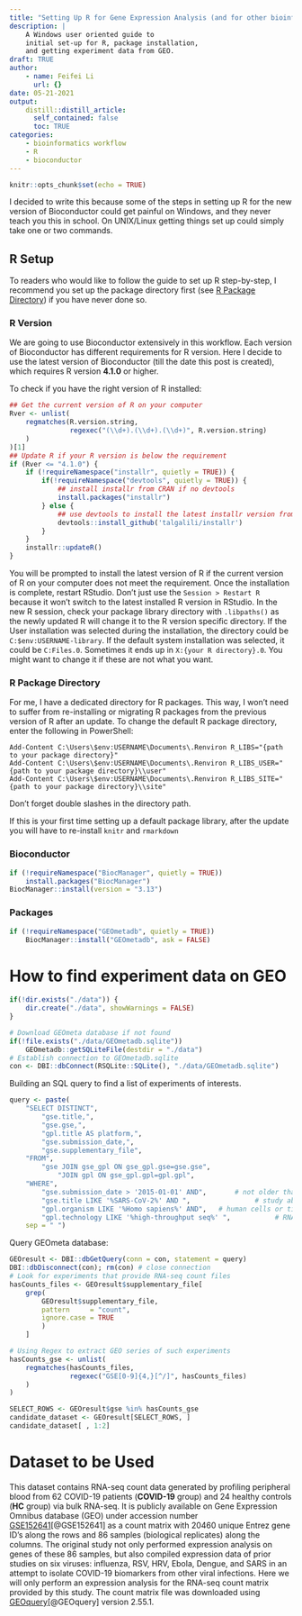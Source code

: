 ```yaml
---
title: "Setting Up R for Gene Expression Analysis (and for other bioinformatics workflows)"
description: |
    A Windows user oriented guide to
    initial set-up for R, package installation,
    and getting experiment data from GEO.
draft: TRUE
author:
    - name: Feifei Li
      url: {}
date: 05-21-2021
output:
    distill::distill_article:
      self_contained: false
      toc: TRUE
categories:
    - bioinformatics workflow
    - R
    - bioconductor
---
```



```r
knitr::opts_chunk$set(echo = TRUE)
```

I decided to write this because some of the steps in setting up R for
the new version of Bioconductor could get painful on Windows,
and they never teach you this in school.
On UNIX/Linux getting things set up could simply take one or two commands.

## R Setup

To readers who would like to follow the guide to set up R step-by-step,
I recommend you set up the package directory first
(see [R Package Directory](#r-pkg-dir)) if you have never done so.

### R Version

We are going to use Bioconductor extensively in this workflow.
Each version of Bioconductor has different requirements for R version.
Here I decide to use the latest version of Bioconductor
(till the date this post is created),
which requires R version __4.1.0__ or higher.

To check if you have the right version of R installed:

```r
## Get the current version of R on your computer
Rver <- unlist(
    regmatches(R.version.string,
               regexec("(\\d+).(\\d+).(\\d+)", R.version.string)
    )
)[1]
## Update R if your R version is below the requirement
if (Rver <= "4.1.0") {
    if (!requireNamespace("installr", quietly = TRUE)) {
        if(!requireNamespace("devtools", quietly = TRUE)) {
            ## install installr from CRAN if no devtools
            install.packages("installr")
        } else {
            ## use devtools to install the latest installr version from GitHub
            devtools::install_github('talgalili/installr')
        }
    }
    installr::updateR()
}
```

You will be prompted to install the latest version of R
if the current version of R on your computer does not meet the requirement.
Once the installation is complete,
restart RStudio.
Don't just use the <code>Session > Restart R</code>
because it won't switch to the latest installed R version in RStudio.
In the new R session,
check your package library directory with <code>.libpaths()</code> as
the newly updated R will change it to the R version specific directory.
If the User installation was selected during the installation,
the directory could be <code>C:\User\$env:USERNAME\Documents\R\win-library</code>.
If the default system installation was selected, it could be
<code>C:\Program Files\R\R-4.1.0\library</code>.
Sometimes it ends up in
<code>X:\{your R directory}\R-4.1.0\library</code>.
You might want to change it if these are not what you want.

### R Package Directory {#r-pkg-dir}

For me, I have a dedicated directory for R packages.
This way, I won't need to suffer from re-installing or migrating R packages
from the previous version of R after an update.
To change the default R package directory, enter the following in PowerShell:

```
Add-Content C:\Users\$env:USERNAME\Documents\.Renviron R_LIBS="{path to your package directory}"
Add-Content C:\Users\$env:USERNAME\Documents\.Renviron R_LIBS_USER="{path to your package directory}\\user"
Add-Content C:\Users\$env:USERNAME\Documents\.Renviron R_LIBS_SITE="{path to your package directory}\\site"
```

Don't forget double slashes in the directory path.

If this is your first time setting up a default package library,
after the update you will have to re-install <code>knitr</code> and <code>rmarkdown</code>


### Bioconductor

```r
if (!requireNamespace("BiocManager", quietly = TRUE))
    install.packages("BiocManager")
BiocManager::install(version = "3.13")
```

### Packages

```r
if (!requireNamespace("GEOmetadb", quietly = TRUE))
    BiocManager::install("GEOmetadb", ask = FALSE)
```

# How to find experiment data on GEO



```r
if(!dir.exists("./data")) {
    dir.create("./data", showWarnings = FALSE)
}
```

```r
# Download GEOmeta database if not found
if(!file.exists("./data/GEOmetadb.sqlite"))
    GEOmetadb::getSQLiteFile(destdir = "./data")
# Establish connection to GEOmetadb.sqlite
con <- DBI::dbConnect(RSQLite::SQLite(), "./data/GEOmetadb.sqlite")
```

Building an SQL query to find a list of experiments of interests.
```r
query <- paste(
    "SELECT DISTINCT",
        "gse.title,",
        "gse.gse,",
        "gpl.title AS platform,",
        "gse.submission_date,",
        "gse.supplementary_file",
    "FROM",
        "gse JOIN gse_gpl ON gse_gpl.gse=gse.gse",
            "JOIN gpl ON gse_gpl.gpl=gpl.gpl",
    "WHERE",
        "gse.submission_date > '2015-01-01' AND",       # not older than 6 years
        "gse.title LIKE '%SARS-CoV-2%' AND ",                # study about covid
        "gpl.organism LIKE '%Homo sapiens%' AND",   # human cells or tissue data
        "gpl.technology LIKE '%high-throughput seq%' ",           # RNA-seq data
    sep = " ")
```

Query GEOmeta database:
```r
GEOresult <- DBI::dbGetQuery(conn = con, statement = query)
DBI::dbDisconnect(con); rm(con) # close connection
# Look for experiments that provide RNA-seq count files
hasCounts_files <- GEOresult$supplementary_file[
    grep(
        GEOresult$supplementary_file,
        pattern     = "count",
        ignore.case = TRUE
        )
    ]

# Using Regex to extract GEO series of such experiments
hasCounts_gse <- unlist(
    regmatches(hasCounts_files,
               regexec("GSE[0-9]{4,}[^/]", hasCounts_files)
    )
)

SELECT_ROWS <- GEOresult$gse %in% hasCounts_gse
candidate_dataset <- GEOresult[SELECT_ROWS, ]
candidate_dataset[ , 1:2]
```

# Dataset to be Used



This dataset contains RNA-seq count data generated by profiling  peripheral blood from 62 COVID-19 patients (**COVID-19** group) and 24 healthy controls (**HC** group) via bulk RNA-seq. It is publicly available on Gene Expression Omnibus database (GEO) under accession number  [GSE152641](https://www.ncbi.nlm.nih.gov/geo/query/acc.cgi?acc=GSE152641)[@GSE152641] as a count matrix with 20460 unique Entrez gene ID's along the rows and 86 samples (biological replicates) along the columns.
The original study not only performed expression analysis on genes of these 86 samples, but also compiled expression data of prior studies on six viruses: influenza, RSV, HRV, Ebola, Dengue, and SARS in an attempt to isolate COVID-19 biomarkers from other viral infections. Here we will only perform an expression analysis for the RNA-seq count matrix provided by this study.
The count matrix file was downloaded using [GEOquery](https://bioconductor.org/packages/release/bioc/html/GEOquery.html)[@GEOquery] version 2.55.1.


